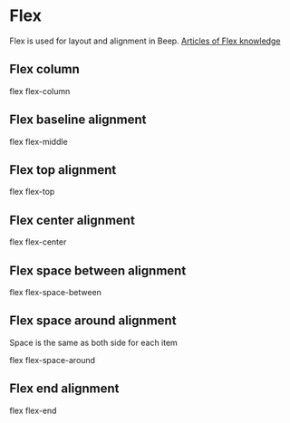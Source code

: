 
<Meta title="Utilities/Flex" />

<style>{`
.border-sb__card {
  font-family: "Open Sans", Helvetica, Arial, sans-serif;
  border-radius: 4px;
  background: #FFFFFF;
  box-shadow: rgba(0,0,0,0.10) 0 1px 3px 0;
  border: 1px solid rgba(0,0,0,.1);
  margin: 25px 0 40px;
  padding: 30px 20px;
}

.border-sb__item {
  margin-bottom: 20px;
}

.border-sb__label {
  vertical-align: top;
  width: 320px;
  color: #8d90a1;
  font-family: "Open Sans", Helvetica, Arial, sans-serif;
}

.border-sb__content {
  width: 100%;
  font-family: "Open Sans", Helvetica, Arial, sans-serif;
  font-size: 14px;
}
`}</style>

# Flex

Flex is used for layout and alignment in Beep. <a target="_blank" href="http://www.ruanyifeng.com/blog/2015/07/flex-grammar.html">Articles of Flex knowledge</a>

### 
## Flex column

<div class="border-sb__card">
  <div class="border-sb__item flex flex-top">
    <label class="border-sb__label flex__shrink-fixed">flex flex-column</label>
    <div class="border-sb__content">
      <div class="flex flex-column" style={{backgroundColor: '#ffd100'}}>
        <div style={{margin: '8px', width: '120px', height: '150px', backgroundColor: '#ff9419', fontSize: 'inherit'}}></div>
        <div style={{margin: '8px', width: '80px', height: '150px', backgroundColor: '#ff9419', fontSize: 'inherit'}}></div>
      </div>
    </div>
  </div>
</div>

### 
## Flex baseline alignment

<div class="border-sb__card">
  <div class="border-sb__item flex flex-top">
    <label class="border-sb__label flex__shrink-fixed">flex flex-middle</label>
    <div class="border-sb__content" style={{backgroundColor: '#ffd100'}}>
      <div class="flex flex-middle">
        <div style={{margin: '8px', width: '150px', height: '150px', backgroundColor: '#ff9419', fontSize: 'inherit'}}></div>
        <div style={{margin: '8px', width: '200px', height: '200px', backgroundColor: '#ff9419', fontSize: 'inherit'}}></div>
      </div>
    </div>
  </div>
</div>

### 
## Flex top alignment

<div class="border-sb__card">
  <div class="border-sb__item flex flex-top">
    <label class="border-sb__label flex__shrink-fixed">flex flex-top</label>
    <div class="border-sb__content" style={{backgroundColor: '#ffd100'}}>
      <div class="flex flex-top">
        <div style={{margin: '8px', width: '150px', height: '150px', backgroundColor: '#ff9419', fontSize: 'inherit'}}></div>
        <div style={{margin: '8px', width: '200px', height: '200px', backgroundColor: '#ff9419', fontSize: 'inherit'}}></div>
      </div>
    </div>
  </div>
</div>

### 
## Flex center alignment

<div class="border-sb__card">
  <div class="border-sb__item flex flex-top">
    <label class="border-sb__label flex__shrink-fixed">flex flex-center</label>
    <div class="border-sb__content">
      <div class="flex flex-center" style={{backgroundColor: '#ffd100'}}>
        <div style={{margin: '8px', width: '120px', height: '150px', backgroundColor: '#ff9419', fontSize: 'inherit'}}></div>
        <div style={{margin: '8px', width: '80px', height: '150px', backgroundColor: '#ff9419', fontSize: 'inherit'}}></div>
      </div>
    </div>
  </div>
</div>

### 
## Flex space between alignment

<div class="border-sb__card">
  <div class="border-sb__item flex flex-top">
    <label class="border-sb__label flex__shrink-fixed">flex flex-space-between</label>
    <div class="border-sb__content">
      <div class="flex flex-space-between" style={{backgroundColor: '#ffd100'}}>
        <div style={{margin: '8px', width: '120px', height: '150px', backgroundColor: '#ff9419', fontSize: 'inherit'}}></div>
        <div style={{margin: '8px', width: '80px', height: '150px', backgroundColor: '#ff9419', fontSize: 'inherit'}}></div>
      </div>
    </div>
  </div>
</div>

### 
## Flex space around alignment
Space is the same as both side for each item

<div class="border-sb__card">
  <div class="border-sb__item flex flex-top">
    <label class="border-sb__label flex__shrink-fixed">flex flex-space-around</label>
    <div class="border-sb__content">
      <div class="flex flex-space-around" style={{backgroundColor: '#ffd100'}}>
        <div style={{margin: '8px', width: '120px', height: '150px', backgroundColor: '#ff9419', fontSize: 'inherit'}}></div>
        <div style={{margin: '8px', width: '80px', height: '150px', backgroundColor: '#ff9419', fontSize: 'inherit'}}></div>
      </div>
    </div>
  </div>
</div>

### 
## Flex end alignment

<div class="border-sb__card">
  <div class="border-sb__item flex flex-top">
    <label class="border-sb__label flex__shrink-fixed">flex flex-end</label>
    <div class="border-sb__content">
      <div class="flex flex-end" style={{backgroundColor: '#ffd100'}}>
        <div style={{margin: '8px', width: '120px', height: '150px', backgroundColor: '#ff9419', fontSize: 'inherit'}}></div>
        <div style={{margin: '8px', width: '80px', height: '150px', backgroundColor: '#ff9419', fontSize: 'inherit'}}></div>
      </div>
    </div>
  </div>
</div>